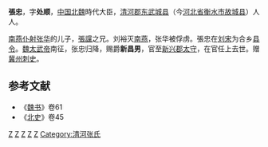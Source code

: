 '''張忠'''，字'''处顺'''，[[中国|中国]][[北魏|北魏]]時代大臣，[[清河郡|清河郡]][[东武城县|东武城县]]（今[[河北省|河北省]][[衡水市|衡水市]][[故城县|故城县]]）人人。
          
[[南燕_(十六國)|南燕]][[仆射|仆射]][[张华_(南燕)|张华]]的儿子，[[張讜|張讜]]之兄。刘裕灭[[南燕_(十六國)|南燕]]，张华被俘虏。張忠在[[刘宋|刘宋]]为合乡[[县令|县令]]。[[魏太武帝|魏太武帝]]南征，张忠归降，赐爵'''新昌男'''，官至[[新兴郡|新兴郡]][[太守|太守]]，在官任上去世。赠[[冀州|冀州]][[刺史|刺史]]。

==参考文献==
*《[[魏书|魏书]]》卷61
*《[[北史|北史]]》卷45

[[Category:刘宋地方官员|Z]]
[[Category:北魏太守|Z]]
[[Category:北魏男爵|Z]]
[[Category:武城人|Z]]
[[Category:張姓|Z]]
[[Category:清河张氏|Category:清河张氏]]